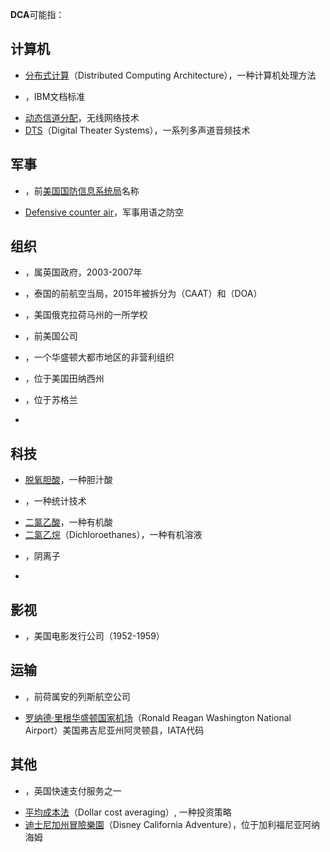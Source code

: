 '''DCA'''可能指：{{TOCright}}

== 计算机 ==
* [[分布式计算|分布式计算]]（Distributed Computing Architecture），一种计算机处理方法
* {{tsl|en|Document Content Architecture|文档内容结构}}，IBM文档标准
* [[动态信道分配|动态信道分配]]，无线网络技术
* [[DTS|DTS]]（Digital Theater Systems），一系列多声道音频技术

== 军事 ==
* {{tsl|en|Defense Communications Agency|国防通信局}}，前[[美国国防信息系统局|美国国防信息系统局]]名称
* [[Defensive_counter_air|Defensive counter air]]，军事用语之防空

== 组织 ==
* {{tsl|en|Department for Constitutional Affairs|政制事务局 (英国)}}，属英国政府，2003-2007年
* {{tsl|en|Department of Civil Aviation (Thailand)|民航局 (泰国)}}，泰国的前航空当局，2015年被拆分为{{Link-th|泰國民航局|สำนักงานการบินพลเรือนแห่งประเทศไทย}}（CAAT）和{{Link-th|机场局|กรมท่าอากาศยาน}}（DOA）
* {{tsl|en|Destiny Christian Academy}}，美国俄克拉荷马州的一所学校
* {{tsl|en|Digital Communications Associates}}，前美国公司
* {{tsl|en|Diyanet Center of America}}，一个华盛顿大都市地区的非营利组织
* {{tsl|en|Donelson Christian Academy}}，位于美国田纳西州
* {{tsl|en|Dundee Contemporary Arts|邓迪当代艺术}}，位于苏格兰
* {{tsl|en|Namibia Directorate of Civil Aviation|纳米比亚民航局}}

== 科技 ==
* [[脱氧胆酸|脱氧胆酸]]，一种胆汁酸
* {{tsl|en|Detrended correspondence analysis|去趋势对应分析}}，一种统计技术
* [[二氯乙酸|二氯乙酸]]，一种有机酸
* [[二氯乙烷|二氯乙烷]]（Dichloroethanes），一种有机溶液
* {{tsl|en|Dicyanamide|二氰胺}}，阴离子
* {{tsl|en|Digitally-controlled amplifier|数字控制放大器}}

== 影视 ==
* {{tsl|en|Distributors Corporation of America}}，美国电影发行公司（1952-1959）

== 运输 ==
* {{tsl|en|Dutch Caribbean Airlines|荷兰加勒比航空}}，前荷属安的列斯航空公司
* [[罗纳德·里根华盛顿国家机场|罗纳德·里根华盛顿国家机场]]（Ronald Reagan Washington National Airport）美国弗吉尼亚州阿灵顿县，IATA代码

== 其他 ==
* {{tsl|en|Direct corporate access}}，英国快速支付服务之一
* [[平均成本法|平均成本法]]（Dollar cost averaging）, 一种投资策略
* [[迪士尼加州冒險樂園|迪士尼加州冒險樂園]]（Disney California Adventure），位于加利福尼亚阿纳海姆

{{消歧义|cat=三字拉丁字母缩写消歧义}}